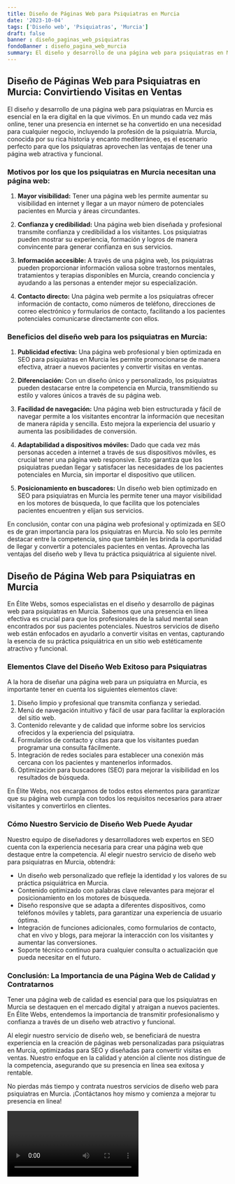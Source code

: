 ```yaml
---
title: Diseño de Páginas Web para Psiquiatras en Murcia
date: '2023-10-04'
tags: ['Diseño web', 'Psiquiatras', 'Murcia']
draft: false
banner : diseño_paginas_web_psiquiatras
fondoBanner : diseño_pagina_web_murcia
summary: El diseño y desarrollo de una página web para psiquiatras en Murcia es esencial en la era digital en la que vivimos. En un mundo cada vez más online, tener una presencia en internet se ha convertido en una necesidad para cualquier negocio, incluyendo la profesión de la psiquiatría. Murcia, conocida por su rica historia y encanto mediterráneo, es el escenario perfecto para que los psiquiatras aprovechen las ventajas de tener una página web atractiva y funcional.
---
```


## Diseño de Páginas Web para Psiquiatras en Murcia: Convirtiendo Visitas en Ventas

El diseño y desarrollo de una página web para psiquiatras en Murcia es esencial en la era digital en la que vivimos. En un mundo cada vez más online, tener una presencia en internet se ha convertido en una necesidad para cualquier negocio, incluyendo la profesión de la psiquiatría. Murcia, conocida por su rica historia y encanto mediterráneo, es el escenario perfecto para que los psiquiatras aprovechen las ventajas de tener una página web atractiva y funcional.

### Motivos por los que los psiquiatras en Murcia necesitan una página web:

1. **Mayor visibilidad:** Tener una página web les permite aumentar su visibilidad en internet y llegar a un mayor número de potenciales pacientes en Murcia y áreas circundantes.

2. **Confianza y credibilidad:** Una página web bien diseñada y profesional transmite confianza y credibilidad a los visitantes. Los psiquiatras pueden mostrar su experiencia, formación y logros de manera convincente para generar confianza en sus servicios.

3. **Información accesible:** A través de una página web, los psiquiatras pueden proporcionar información valiosa sobre trastornos mentales, tratamientos y terapias disponibles en Murcia, creando conciencia y ayudando a las personas a entender mejor su especialización.

4. **Contacto directo:** Una página web permite a los psiquiatras ofrecer información de contacto, como números de teléfono, direcciones de correo electrónico y formularios de contacto, facilitando a los pacientes potenciales comunicarse directamente con ellos.

### Beneficios del diseño web para los psiquiatras en Murcia:

1. **Publicidad efectiva:** Una página web profesional y bien optimizada en SEO para psiquiatras en Murcia les permite promocionarse de manera efectiva, atraer a nuevos pacientes y convertir visitas en ventas.

2. **Diferenciación:** Con un diseño único y personalizado, los psiquiatras pueden destacarse entre la competencia en Murcia, transmitiendo su estilo y valores únicos a través de su página web.

3. **Facilidad de navegación:** Una página web bien estructurada y fácil de navegar permite a los visitantes encontrar la información que necesitan de manera rápida y sencilla. Esto mejora la experiencia del usuario y aumenta las posibilidades de conversión.

4. **Adaptabilidad a dispositivos móviles:** Dado que cada vez más personas acceden a internet a través de sus dispositivos móviles, es crucial tener una página web responsive. Esto garantiza que los psiquiatras puedan llegar y satisfacer las necesidades de los pacientes potenciales en Murcia, sin importar el dispositivo que utilicen.

5. **Posicionamiento en buscadores:** Un diseño web bien optimizado en SEO para psiquiatras en Murcia les permite tener una mayor visibilidad en los motores de búsqueda, lo que facilita que los potenciales pacientes encuentren y elijan sus servicios.

En conclusión, contar con una página web profesional y optimizada en SEO es de gran importancia para los psiquiatras en Murcia. No solo les permite destacar entre la competencia, sino que también les brinda la oportunidad de llegar y convertir a potenciales pacientes en ventas. Aprovecha las ventajas del diseño web y lleva tu práctica psiquiátrica al siguiente nivel.

<GifSeo />

<Cta />

## Diseño de Página Web para Psiquiatras en Murcia

En Élite Webs, somos especialistas en el diseño y desarrollo de páginas web para psiquiatras en Murcia. Sabemos que una presencia en línea efectiva es crucial para que los profesionales de la salud mental sean encontrados por sus pacientes potenciales. Nuestros servicios de diseño web están enfocados en ayudarlo a convertir visitas en ventas, capturando la esencia de su práctica psiquiátrica en un sitio web estéticamente atractivo y funcional.

### Elementos Clave del Diseño Web Exitoso para Psiquiatras

A la hora de diseñar una página web para un psiquiatra en Murcia, es importante tener en cuenta los siguientes elementos clave:

1. Diseño limpio y profesional que transmita confianza y seriedad.
2. Menú de navegación intuitivo y fácil de usar para facilitar la exploración del sitio web.
3. Contenido relevante y de calidad que informe sobre los servicios ofrecidos y la experiencia del psiquiatra.
4. Formularios de contacto y citas para que los visitantes puedan programar una consulta fácilmente.
5. Integración de redes sociales para establecer una conexión más cercana con los pacientes y mantenerlos informados.
6. Optimización para buscadores (SEO) para mejorar la visibilidad en los resultados de búsqueda.

En Élite Webs, nos encargamos de todos estos elementos para garantizar que su página web cumpla con todos los requisitos necesarios para atraer visitantes y convertirlos en clientes.

### Cómo Nuestro Servicio de Diseño Web Puede Ayudar

Nuestro equipo de diseñadores y desarrolladores web expertos en SEO cuenta con la experiencia necesaria para crear una página web que destaque entre la competencia. Al elegir nuestro servicio de diseño web para psiquiatras en Murcia, obtendrá:

- Un diseño web personalizado que refleje la identidad y los valores de su práctica psiquiátrica en Murcia.
- Contenido optimizado con palabras clave relevantes para mejorar el posicionamiento en los motores de búsqueda.
- Diseño responsive que se adapta a diferentes dispositivos, como teléfonos móviles y tablets, para garantizar una experiencia de usuario óptima.
- Integración de funciones adicionales, como formularios de contacto, chat en vivo y blogs, para mejorar la interacción con los visitantes y aumentar las conversiones.
- Soporte técnico continuo para cualquier consulta o actualización que pueda necesitar en el futuro.

### Conclusión: La Importancia de una Página Web de Calidad y Contratarnos

Tener una página web de calidad es esencial para que los psiquiatras en Murcia se destaquen en el mercado digital y atraigan a nuevos pacientes. En Élite Webs, entendemos la importancia de transmitir profesionalismo y confianza a través de un diseño web atractivo y funcional.

Al elegir nuestro servicio de diseño web, se beneficiará de nuestra experiencia en la creación de páginas web personalizadas para psiquiatras en Murcia, optimizadas para SEO y diseñadas para convertir visitas en ventas. Nuestro enfoque en la calidad y atención al cliente nos distingue de la competencia, asegurando que su presencia en línea sea exitosa y rentable.

No pierdas más tiempo y contrata nuestros servicios de diseño web para psiquiatras en Murcia. ¡Contáctanos hoy mismo y comienza a mejorar tu presencia en línea!

<Video />

<CtaBot job='Psiquiatras' city='Murcia'/>

<Gmaps query='Murcia+españa+maps' />